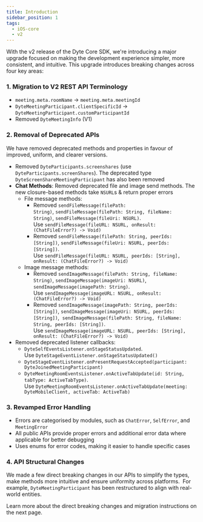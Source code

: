 ```yaml
---
title: Introduction
sidebar_position: 1
tags:
  - iOS-core
  - v2
---
```


With the v2 release of the Dyte Core SDK, we're introducing a major upgrade focused on making the development experience simpler, more consistent, and intuitive. This upgrade introduces breaking changes across four key areas:

### 1. Migration to V2 REST API Terminology

- `meeting.meta.roomName` -> `meeting.meta.meetingId`
- `DyteMeetingParticipant.clientSpecificId` -> `DyteMeetingParticipant.customParticipantId`
- Removed `DyteMeetingInfo` (V1)


### 2. Removal of Deprecated APIs

We have removed deprecated methods and properties in favour of improved, uniform, and clearer versions.
    
- Removed `DyteParticipants.screenshares` (use `DyteParticipants.screenShares`). The deprecated type `DyteScreenShareMeetingParticipant` has also been removed
- **Chat Methods**: Removed deprecated file and image send methods. The new closure-based methods take `NSURL`s & return proper errors
  - File message methods:
    - Removed `sendFileMessage(filePath: String)`, `sendFileMessage(filePath: String, fileName: String)`, `sendFileMessage(fileUri: NSURL)`.  
    Use `sendFileMessage(fileURL: NSURL, onResult: (ChatFileError?) -> Void)`
    - Removed `sendFileMessage(filePath: String, peerIds: [String])`, `sendFileMessage(fileUri: NSURL, peerIds: [String])`.  
    Use `sendFileMessage(fileURL: NSURL, peerIds: [String], onResult: (ChatFileError?) -> Void)`
  - Image message methods:
    - Removed `sendImageMessage(filePath: String, fileName: String)`, `sendImageMessage(imageUri: NSURL)`, `sendImageMessage(imagePath: String)`.  
    Use `sendImageMessage(imageURL: NSURL, onResult: (ChatFileError?) -> Void)`
    - Removed `sendImageMessage(imagePath: String, peerIds: [String])`, `sendImageMessage(imageUri: NSURL, peerIds: [String])`, 
    `sendImageMessage(filePath: String, fileName: String, peerIds: [String])`.  
    Use `sendImageMessage(imageURL: NSURL, peerIds: [String], onResult: (ChatFileError?) -> Void)`
- Removed deprecated listener callbacks:
  - `DyteSelfEventsListener.onStageStatusUpdated`. Use `DyteStageEventListener.onStageStatusUpdated()`
  - `DyteStageEventListener.onPresentRequestAccepted(participant: DyteJoinedMeetingParticipant)`
  - `DyteMeetingRoomEventsListener.onActiveTabUpdate(id: String, tabType: ActiveTabType)`.  
  Use `DyteMeetingRoomEventsListener.onActiveTabUpdate(meeting: DyteMobileClient, activeTab: ActiveTab)`


### 3. Revamped Error Handling

- Errors are categorised by modules, such as `ChatError`, `SelfError`, and `MeetingError`
- All public APIs provide proper errors and additional error data where applicable for better debugging
- Uses enums for error codes, making it easier to handle specific cases


### 4. API Structural Changes

We made a few direct breaking changes in our APIs to simplify the types, make methods more intuitive and ensure uniformity across platforms. 
For example, `DyteMeetingParticipant` has been restructured to align with real-world entities.

Learn more about the direct breaking changes and migration instructions on the next page.